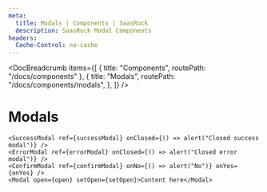 ```yaml
---
meta:
  title: Modals | Components | SaasRock
  description: SaasRock Modal Components
headers:
  Cache-Control: no-cache
---
```



<DocBreadcrumb
  items={[
    { title: "Components", routePath: "/docs/components" },
    {
      title: "Modals",
      routePath: "/docs/components/modals",
    },
  ]}
/>

# Modals


<PreviewModals />

```tsx
<SuccessModal ref={successModal} onClosed={() => alert("Closed success modal")} />
<ErrorModal ref={errorModal} onClosed={() => alert("Closed error modal")} />
<ConfirmModal ref={confirmModal} onNo={() => alert("No")} onYes={onYes} />
<Modal open={open} setOpen={setOpen}>Content here</Modal>
```
